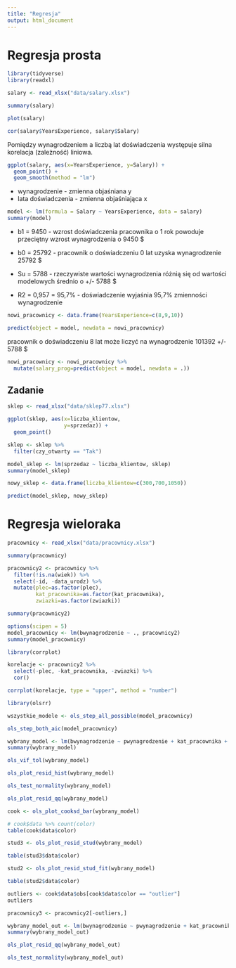 ```yaml
---
title: "Regresja"
output: html_document
---
```


# Regresja prosta

```r
library(tidyverse)
library(readxl)

salary <- read_xlsx("data/salary.xlsx")

summary(salary)
```

```r
plot(salary)
```

```r
cor(salary$YearsExperience, salary$Salary)
```

Pomiędzy wynagrodzeniem a liczbą lat doświadczenia występuje silna korelacja (zależność) liniowa.

```r
ggplot(salary, aes(x=YearsExperience, y=Salary)) +
  geom_point() +
  geom_smooth(method = "lm")
```

- wynagrodzenie - zmienna objaśniana y
- lata doświadczenia - zmienna objaśniająca x

```r
model <- lm(formula = Salary ~ YearsExperience, data = salary)
summary(model)
```

- b1 = 9450 - wzrost doświadczenia pracownika o 1 rok powoduje przeciętny wzrost wynagrodzenia o 9450 $

- b0 = 25792 - pracownik o doświadczeniu 0 lat uzyska wynagrodzenie 25792 $

- Su = 5788 - rzeczywiste wartości wynagrodzenia różnią się od wartości modelowych średnio o +/- 5788 $

- R2 = 0,957 = 95,7% - doświadczenie wyjaśnia 95,7% zmienności wynagrodzenie

```r
nowi_pracownicy <- data.frame(YearsExperience=c(8,9,10))

predict(object = model, newdata = nowi_pracownicy)
```

pracownik o doświadczeniu 8 lat może liczyć na wynagrodzenie 101392 +/- 5788 $

```r
nowi_pracownicy <- nowi_pracownicy %>% 
  mutate(salary_prog=predict(object = model, newdata = .))
```

## Zadanie

```r
sklep <- read_xlsx("data/sklep77.xlsx")

ggplot(sklep, aes(x=liczba_klientow,
                  y=sprzedaz)) +
  geom_point()

sklep <- sklep %>% 
  filter(czy_otwarty == "Tak")

model_sklep <- lm(sprzedaz ~ liczba_klientow, sklep)
summary(model_sklep)
```

```r
nowy_sklep <- data.frame(liczba_klientow=c(300,700,1050))

predict(model_sklep, nowy_sklep)
```

# Regresja wieloraka

```r
pracownicy <- read_xlsx("data/pracownicy.xlsx")

summary(pracownicy)
```

```r
pracownicy2 <- pracownicy %>% 
  filter(!is.na(wiek)) %>% 
  select(-id, -data_urodz) %>% 
  mutate(plec=as.factor(plec),
         kat_pracownika=as.factor(kat_pracownika),
         zwiazki=as.factor(zwiazki))

summary(pracownicy2)
```

```r
options(scipen = 5)
model_pracownicy <- lm(bwynagrodzenie ~ ., pracownicy2)
summary(model_pracownicy)
```

```r
library(corrplot)

korelacje <- pracownicy2 %>% 
  select(-plec, -kat_pracownika, -zwiazki) %>% 
  cor()

corrplot(korelacje, type = "upper", method = "number")
```

```r
library(olsrr)

wszystkie_modele <- ols_step_all_possible(model_pracownicy)

ols_step_both_aic(model_pracownicy)
```

```r
wybrany_model <- lm(bwynagrodzenie ~ pwynagrodzenie + kat_pracownika + doswiadczenie + staz + edukacja + plec, data = pracownicy2)
summary(wybrany_model)
```

```r
ols_vif_tol(wybrany_model)
```

```r
ols_plot_resid_hist(wybrany_model)
```

```r
ols_test_normality(wybrany_model)
```

```r
ols_plot_resid_qq(wybrany_model)
```

```r
cook <- ols_plot_cooksd_bar(wybrany_model)
```

```r
# cook$data %>% count(color)
table(cook$data$color)
```

```r
stud3 <- ols_plot_resid_stud(wybrany_model)
```

```r
table(stud3$data$color)
```

```r
stud2 <- ols_plot_resid_stud_fit(wybrany_model)
```

```r
table(stud2$data$color)
```

```r
outliers <- cook$data$obs[cook$data$color == "outlier"]
outliers

pracownicy3 <- pracownicy2[-outliers,]

wybrany_model_out <- lm(bwynagrodzenie ~ pwynagrodzenie + kat_pracownika + doswiadczenie + staz + edukacja + plec, data = pracownicy3)
summary(wybrany_model_out)
```

```r
ols_plot_resid_qq(wybrany_model_out)
```

```r
ols_test_normality(wybrany_model_out)
```



